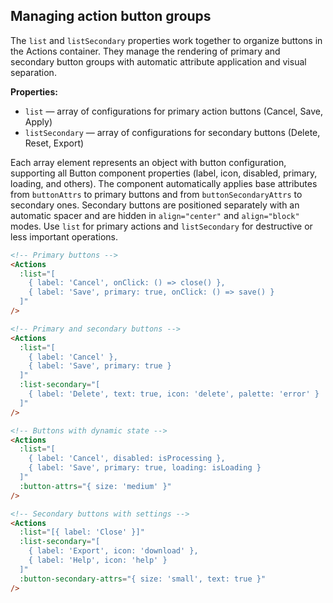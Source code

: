 ## Managing action button groups

The `list` and `listSecondary` properties work together to organize buttons in the Actions container. They manage the rendering of primary and secondary button groups with automatic attribute application and visual separation.

**Properties:**

- `list` — array of configurations for primary action buttons (Cancel, Save, Apply)
- `listSecondary` — array of configurations for secondary buttons (Delete, Reset, Export)

Each array element represents an object with button configuration, supporting all Button component properties (label, icon, disabled, primary, loading, and others). The component automatically applies base attributes from `buttonAttrs` to primary buttons and from `buttonSecondaryAttrs` to secondary ones. Secondary buttons are positioned separately with an automatic spacer and are hidden in `align="center"` and `align="block"` modes. Use `list` for primary actions and `listSecondary` for destructive or less important operations.

```html
<!-- Primary buttons -->
<Actions
  :list="[
    { label: 'Cancel', onClick: () => close() },
    { label: 'Save', primary: true, onClick: () => save() }
  ]"
/>

<!-- Primary and secondary buttons -->
<Actions
  :list="[
    { label: 'Cancel' },
    { label: 'Save', primary: true }
  ]"
  :list-secondary="[
    { label: 'Delete', text: true, icon: 'delete', palette: 'error' }
  ]"
/>

<!-- Buttons with dynamic state -->
<Actions
  :list="[
    { label: 'Cancel', disabled: isProcessing },
    { label: 'Save', primary: true, loading: isLoading }
  ]"
  :button-attrs="{ size: 'medium' }"
/>

<!-- Secondary buttons with settings -->
<Actions
  :list="[{ label: 'Close' }]"
  :list-secondary="[
    { label: 'Export', icon: 'download' },
    { label: 'Help', icon: 'help' }
  ]"
  :button-secondary-attrs="{ size: 'small', text: true }"
/>
```
